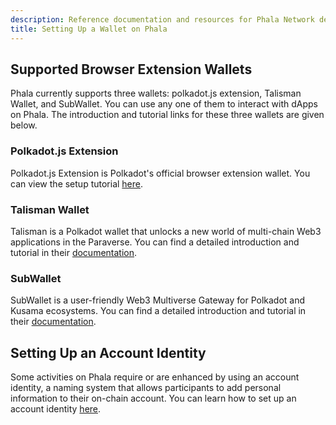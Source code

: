 ```yaml
---
description: Reference documentation and resources for Phala Network development.
title: Setting Up a Wallet on Phala
---
```



## Supported Browser Extension Wallets

Phala currently supports three wallets: polkadot.js extension, Talisman Wallet, and SubWallet. You can use any one of them to interact with dApps on Phala. The introduction and tutorial links for these three wallets are given below.

### Polkadot.js Extension <a href="#polkadotjs-extension" id="polkadotjs-extension"></a>

Polkadot.js Extension is Polkadot's official browser extension wallet. You can view the setup tutorial [here](https://wiki.polkadot.network/docs/learn-account-generation#polkadotjs-browser-extension).

### Talisman Wallet <a href="#talisman-wallet" id="talisman-wallet"></a>

Talisman is a Polkadot wallet that unlocks a new world of multi-chain Web3 applications in the Paraverse. You can find a detailed introduction and tutorial in their [documentation](https://docs.talisman.xyz/talisman/).

### SubWallet <a href="#subwallet" id="subwallet"></a>

SubWallet is a user-friendly Web3 Multiverse Gateway for Polkadot and Kusama ecosystems. You can find a detailed introduction and tutorial in their [documentation](https://docs.subwallet.app/).

## Setting Up an Account Identity

Some activities on Phala require or are enhanced by using an account identity, a naming system that allows participants to add personal information to their on-chain account. You can learn how to set up an account identity [here](/overview/pha-token/governance/setup-account-identity).
